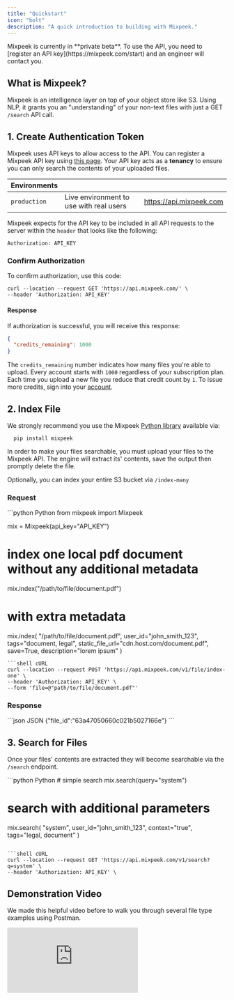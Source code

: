 ```yaml
---
title: "Quickstart"
icon: "bolt"
description: "A quick introduction to building with Mixpeek."
---
```


<Note>
  Mixpeek is currently in **private beta**. To use the API, you need to
  [register an API key](https://mixpeek.com/start) and an engineer will contact
  you.
</Note>

## What is Mixpeek?

Mixpeek is an intelligence layer on top of your object store like S3. Using NLP, it grants you an "understanding" of your non-text files with just a GET `/search` API call.

## 1. Create Authentication Token

Mixpeek uses API keys to allow access to the API. You can register a Mixpeek API key using [this page](https://mixpeek.com/start). Your API key acts as a **tenancy** to ensure you can only search the contents of your uploaded files.

| Environments |                                         |                         |
| ------------ | --------------------------------------- | ----------------------- |
| `production` | Live environment to use with real users | https://api.mixpeek.com |

Mixpeek expects for the API key to be included in all API requests to the server within the `header` that looks like the following:

```
Authorization: API_KEY
```

### Confirm Authorization

To confirm authorization, use this code:

```shell
curl --location --request GET 'https://api.mixpeek.com/' \
--header 'Authorization: API_KEY'
```

#### Response

If authorization is successful, you will receive this response:

```json
{
  "credits_remaining": 1000
}
```

The `credits_remaining` number indicates how many files you're able to upload.
Every account starts with `1000` regardless of your subscription plan.
Each time you upload a new file you reduce that credit count by `1`.
To issue more credits, sign into your [account](https://mixpeek.com/start).

## 2. Index File

We strongly recommend you use the Mixpeek [Python library](/introduction/libraries) available via:

```shell Install
  pip install mixpeek
```

In order to make your files searchable, you must upload your files to the Mixpeek API.
The engine will extract its' contents, save the output then promptly delete the file.

Optionally, you can index your entire S3 bucket via `/index-many`

### Request

<CodeGroup>
```python Python
from mixpeek import Mixpeek

mix = Mixpeek(api_key="API_KEY")

# index one local pdf document without any additional metadata

mix.index("/path/to/file/document.pdf")

# with extra metadata

mix.index(
"/path/to/file/document.pdf",
user_id="john_smith_123",
tags="document, legal",
static_file_url="cdn.host.com/document.pdf",
save=True,
description="lorem ipsum"
)

````
```shell cURL
curl --location --request POST 'https://api.mixpeek.com/v1/file/index-one' \
--header 'Authorization: API_KEY' \
--form 'file=@"path/to/file/document.pdf"'
````

</CodeGroup>

### Response

<CodeGroup>
```json JSON
  {"file_id":"63a47050660c021b5027166e"}
```
</CodeGroup>

## 3. Search for Files

Once your files' contents are extracted they will become searchable via the `/search` endpoint.

<CodeGroup>
```python Python
# simple search
mix.search(query="system")

# search with additional parameters

mix.search(
"system",
user_id="john_smith_123",
context="true",
tags="legal, document"
)

````

```shell cURL
curl --location --request GET 'https://api.mixpeek.com/v1/search?q=system' \
--header 'Authorization: API_KEY' \
````

</CodeGroup>

## Demonstration Video

We made this helpful video before to walk you through several file type examples using Postman.

<Frame>
  <div style={{ paddingBottom: "64.98194945848375%" }}>
    <iframe
      src="https://www.youtube.com/embed/o3XP3J5mHHI"
      frameborder="0"
      webkitallowfullscreen
      mozallowfullscreen
      allowfullscreen
      style={{
        position: "absolute",
        top: 0,
        left: 0,
        width: "100%",
        height: "100%",
      }}
    ></iframe>
  </div>
</Frame>

